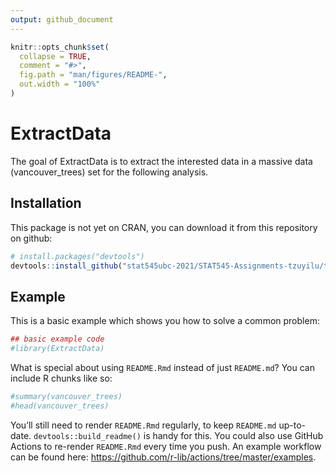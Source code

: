 ```yaml
---
output: github_document
---
```


<!-- README.md is generated from README.Rmd. Please edit that file -->

```r
knitr::opts_chunk$set(
  collapse = TRUE,
  comment = "#>",
  fig.path = "man/figures/README-",
  out.width = "100%"
)
```

# ExtractData

<!-- badges: start -->
<!-- badges: end -->

The goal of ExtractData is to extract the interested data in a massive data (vancouver_trees) set for the following analysis.

## Installation

This package is not yet on CRAN, you can download it from this repository on github:

``` r
# install.packages("devtools")
devtools::install_github("stat545ubc-2021/STAT545-Assignments-tzuyilu/tree/main/Assignment_B-2/ExtractData")
```
## Example

This is a basic example which shows you how to solve a common problem:

```r
## basic example code
#library(ExtractData)
```

What is special about using `README.Rmd` instead of just `README.md`? You can include R chunks like so:

```r
#summary(vancouver_trees)
#head(vancouver_trees)
```

You'll still need to render `README.Rmd` regularly, to keep `README.md` up-to-date. `devtools::build_readme()` is handy for this. You could also use GitHub Actions to re-render `README.Rmd` every time you push. An example workflow can be found here: <https://github.com/r-lib/actions/tree/master/examples>.

